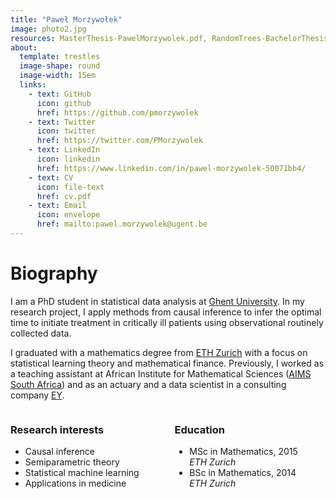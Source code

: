 ```yaml
---
title: "Paweł Morzywołek"
image: photo2.jpg
resources: MasterThesis-PawelMorzywolek.pdf, RandomTrees-BachelorThesis.pdf, cv.pdf
about: 
  template: trestles
  image-shape: round
  image-width: 15em
  links:
    - text: GitHub
      icon: github
      href: https://github.com/pmorzywolek
    - text: Twitter
      icon: twitter
      href: https://twitter.com/PMorzywolek
    - text: LinkedIn
      icon: linkedin
      href: https://www.linkedin.com/in/pawel-morzywolek-50071bb4/
    - text: CV
      icon: file-text
      href: cv.pdf
    - text: Email
      icon: envelope
      href: mailto:pawel.morzywolek@ugent.be
---
```


# Biography

I am a PhD student in statistical data analysis at [Ghent University](https://www.ugent.be/en). In my research project, I apply methods from causal inference to infer the optimal time to initiate treatment in critically ill patients using observational routinely collected data.

I graduated with a mathematics degree from [ETH Zurich](https://ethz.ch/en.html) with a focus on statistical learning theory and mathematical finance. Previously, I worked as a teaching assistant at African Institute for Mathematical Sciences ([AIMS South Africa](https://aims.ac.za/)) and as an actuary and a data scientist in a consulting company [EY](https://www.ey.com/en_ch).


:::: {.columns}

::: {.column width="50%"}
### Research interests
- Causal inference 
- Semiparametric theory
- Statistical machine learning
- Applications in medicine
:::

::: {.column width="50%"}
### Education
- MSc in Mathematics, 2015 <br />
  *ETH Zurich*
- BSc in Mathematics, 2014 <br />
  *ETH Zurich*
:::

::::


